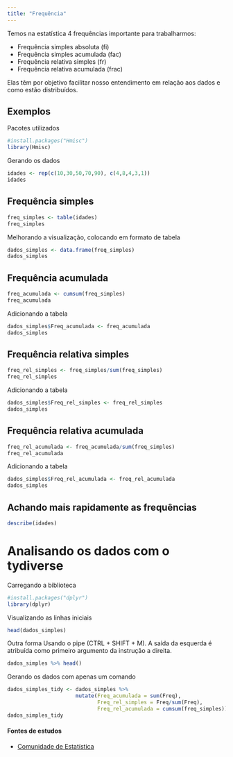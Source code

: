 ```yaml
---
title: "Frequência"
---
```


Temos na estatística 4 frequências importante para trabalharmos:

* Frequência simples absoluta (fi)
* Frequência simples acumulada (fac)
* Frequência relativa simples (fr)
* Frequência relativa acumulada (frac)

Elas têm por objetivo facilitar nosso entendimento em relação aos dados e como estão distribuídos.

## Exemplos

Pacotes utilizados
```r
#install.packages("Hmisc")
library(Hmisc)
```

Gerando os dados
```r
idades <- rep(c(10,30,50,70,90), c(4,8,4,3,1))
idades
```

## Frequência simples

```r
freq_simples <- table(idades)
freq_simples
```

Melhorando a visualização, colocando em formato de tabela
```r
dados_simples <- data.frame(freq_simples)
dados_simples
```

## Frequência acumulada
```r
freq_acumulada <- cumsum(freq_simples)
freq_acumulada
```

Adicionando a tabela
```r
dados_simples$Freq_acumulada <- freq_acumulada
dados_simples
```

## Frequência relativa simples

```r
freq_rel_simples <- freq_simples/sum(freq_simples)
freq_rel_simples
```

Adicionando a tabela
```r
dados_simples$Freq_rel_simples <- freq_rel_simples
dados_simples
```

## Frequência relativa acumulada
```r
freq_rel_acumulada <- freq_acumulada/sum(freq_simples)
freq_rel_acumulada
```

Adicionando a tabela
```r
dados_simples$Freq_rel_acumulada <- freq_rel_acumulada
dados_simples
```

## Achando mais rapidamente as frequências
```r
describe(idades)
```

# Analisando os dados com o tydiverse
Carregando a biblioteca
```r
#install.packages("dplyr")
library(dplyr)
```

Visualizando as linhas iniciais
```r
head(dados_simples)
```

Outra forma
Usando o pipe (CTRL + SHIFT + M). A saída da esquerda é atribuída como primeiro argumento da instrução a direita.
```r
dados_simples %>% head()
```

Gerando os dados com apenas um comando
```r
dados_simples_tidy <- dados_simples %>% 
                      mutate(Freq_acumulada = sum(Freq),
                             Freq_rel_simples = Freq/sum(Freq),
                             Freq_rel_acumulada = cumsum(freq_simples))
dados_simples_tidy
```



#### Fontes de estudos

* [Comunidade de Estatística](https://comunidadeestatistica.landen.co/)
